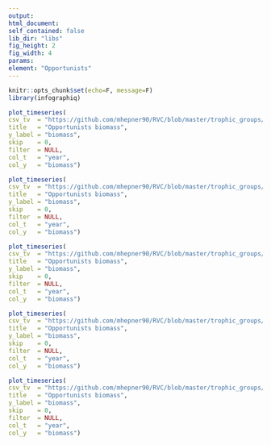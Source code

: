 ```yaml
---
output:
html_document:
self_contained: false
lib_dir: "libs"
fig_height: 2
fig_width: 4
params:
element: "Opportunists"
---
```


```r
knitr::opts_chunk$set(echo=F, message=F)
library(infographiq)
```

```r
plot_timeseries(
csv_tv  = "https://github.com/mhepner90/RVC/blob/master/trophic_groups/biomass/opportunists_fk_bio.csv",
title   = "Opportunists biomass",
y_label = "biomass",
skip    = 0,
filter  = NULL,
col_t   = "year",
col_y   = "biomass")
```

```r
plot_timeseries(
csv_tv  = "https://github.com/mhepner90/RVC/blob/master/trophic_groups/biomass/opportunists_fk_bio.csv",
title   = "Opportunists biomass",
y_label = "biomass",
skip    = 0,
filter  = NULL,
col_t   = "year",
col_y   = "biomass")
```

```r
plot_timeseries(
csv_tv  = "https://github.com/mhepner90/RVC/blob/master/trophic_groups/biomass/opportunists_fk_bio.csv",
title   = "Opportunists biomass",
y_label = "biomass",
skip    = 0,
filter  = NULL,
col_t   = "year",
col_y   = "biomass")
```

```r
plot_timeseries(
csv_tv  = "https://github.com/mhepner90/RVC/blob/master/trophic_groups/biomass/opportunists_fk_bio.csv",
title   = "Opportunists biomass",
y_label = "biomass",
skip    = 0,
filter  = NULL,
col_t   = "year",
col_y   = "biomass")
```

```r
plot_timeseries(
csv_tv  = "https://github.com/mhepner90/RVC/blob/master/trophic_groups/biomass/opportunists_fk_bio.csv",
title   = "Opportunists biomass",
y_label = "biomass",
skip    = 0,
filter  = NULL,
col_t   = "year",
col_y   = "biomass")
```

